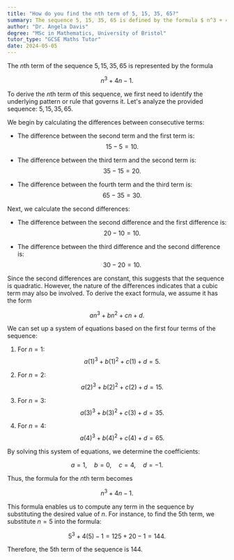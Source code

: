 ```yaml
---
title: "How do you find the nth term of 5, 15, 35, 65?"
summary: The sequence 5, 15, 35, 65 is defined by the formula $ n^3 + 4n - 1 $ for its nth term.
author: "Dr. Angela Davis"
degree: "MSc in Mathematics, University of Bristol"
tutor_type: "GCSE Maths Tutor"
date: 2024-05-05
---
```


The $n$th term of the sequence $5, 15, 35, 65$ is represented by the formula 

$$ n^3 + 4n - 1. $$

To derive the $n$th term of this sequence, we first need to identify the underlying pattern or rule that governs it. Let's analyze the provided sequence: $5, 15, 35, 65$.

We begin by calculating the differences between consecutive terms:

- The difference between the second term and the first term is: 
  $$ 15 - 5 = 10. $$

- The difference between the third term and the second term is: 
  $$ 35 - 15 = 20. $$

- The difference between the fourth term and the third term is: 
  $$ 65 - 35 = 30. $$

Next, we calculate the second differences:

- The difference between the second difference and the first difference is: 
  $$ 20 - 10 = 10. $$

- The difference between the third difference and the second difference is: 
  $$ 30 - 20 = 10. $$

Since the second differences are constant, this suggests that the sequence is quadratic. However, the nature of the differences indicates that a cubic term may also be involved. To derive the exact formula, we assume it has the form 

$$ an^3 + bn^2 + cn + d. $$

We can set up a system of equations based on the first four terms of the sequence:

1. For $n = 1$: 
   $$ a(1)^3 + b(1)^2 + c(1) + d = 5. $$

2. For $n = 2$: 
   $$ a(2)^3 + b(2)^2 + c(2) + d = 15. $$

3. For $n = 3$: 
   $$ a(3)^3 + b(3)^2 + c(3) + d = 35. $$

4. For $n = 4$: 
   $$ a(4)^3 + b(4)^2 + c(4) + d = 65. $$

By solving this system of equations, we determine the coefficients: 

$$ a = 1, \quad b = 0, \quad c = 4, \quad d = -1. $$ 

Thus, the formula for the $n$th term becomes 

$$ n^3 + 4n - 1. $$

This formula enables us to compute any term in the sequence by substituting the desired value of $n$. For instance, to find the 5th term, we substitute $n = 5$ into the formula:

$$ 5^3 + 4(5) - 1 = 125 + 20 - 1 = 144. $$ 

Therefore, the 5th term of the sequence is $144$.
    